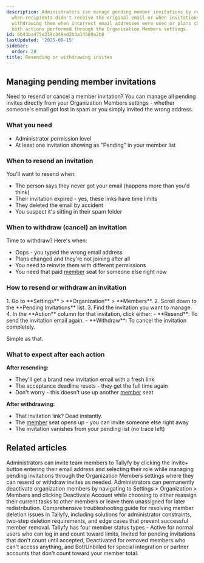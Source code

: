 ```yaml
---
description: Administrators can manage pending member invitations by resending them
  when recipients didn't receive the original email or when invitations expired and
  withdrawing them when incorrect email addresses were used or plans changed with
  both actions performed through the Organization Members settings.
id: 6b43ba475e319c348ed2b3a14589a2b8
lastUpdated: '2025-08-15'
sidebar:
  order: 28
title: Resending or withdrawing invites
---
```



## Managing pending member invitations

Need to resend or cancel a member invitation? You can manage all pending invites directly from your Organization Members settings - whether someone's email got lost in spam or you simply invited the wrong address.

### What you need
- Administrator permission level
- At least one invitation showing as "Pending" in your member list

### When to resend an invitation
You'll want to resend when:
- The person says they never got your email (happens more than you'd think)
- Their invitation expired - yes, these links have time limits
- They deleted the email by accident
- You suspect it's sitting in their spam folder

### When to withdraw (cancel) an invitation
Time to withdraw? Here's when:
- Oops - you typed the wrong email address
- Plans changed and they're not joining after all
- You need to reinvite them with different permissions
- You need that paid [member](/products/pro/documenting/members/) seat for someone else right now

### How to resend or withdraw an invitation

<Steps>
1. Go to **Settings** > **Organization** > **Members**.
2. Scroll down to the **Pending Invitations** list.
3. Find the invitation you want to manage.
4. In the **Action** column for that invitation, click either:
   - **Resend**: To send the invitation email again.
   - **Withdraw**: To cancel the invitation completely.
</Steps>

Simple as that.

### What to expect after each action

**After resending:**
- They'll get a brand new invitation email with a fresh link
- The acceptance deadline resets - they get the full time again
- Don't worry - this doesn't use up another [member](/products/pro/documenting/members/) seat

**After withdrawing:**
- That invitation link? Dead instantly.
- The [member](/products/pro/documenting/members/) seat opens up - you can invite someone else right away
- The invitation vanishes from your pending list (no trace left)


## Related articles
<CardGrid>
<LinkTitleCard header="<b>Members > Invite and activate members</b>" href="/products/pro/documenting/members/how-to-invite-and-activate-members-on-tallyfy/" > Administrators can invite team members to Tallyfy by clicking the Invite+ button entering their email address and selecting their role while managing pending invitations through the Organization Members settings where they can resend or withdraw invites as needed. </LinkTitleCard>
<LinkTitleCard header="<b>Members > How to remove a member</b>" href="/products/pro/documenting/members/how-can-i-remove-a-member-from-my-tallyfy-organization/" > Administrators can permanently deactivate organization members by navigating to Settings > Organization > Members and clicking Deactivate Account while choosing to either reassign their current tasks to other members or leave them unassigned for later redistribution. </LinkTitleCard>
<LinkTitleCard header="<b>Org Settings > Troubleshooting member deletion</b>" href="/products/pro/settings/org-settings/troubleshooting-member-deletion/" > Comprehensive troubleshooting guide for resolving member deletion issues in Tallyfy, including solutions for administrator constraints, two-step deletion requirements, and edge cases that prevent successful member removal. </LinkTitleCard>
<LinkTitleCard header="<b>Org Settings > Member statuses</b>" href="/products/pro/settings/org-settings/understanding-member-statuses/" > Tallyfy has four member status types - Active for normal users who can log in and count toward limits, Invited for pending invitations that don't count until accepted, Deactivated for removed members who can't access anything, and Bot/Unbilled for special integration or partner accounts that don't count toward your member total. </LinkTitleCard>
</CardGrid>